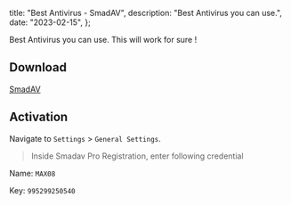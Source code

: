   title: "Best Antivirus - SmadAV",
  description: "Best Antivirus you can use.",
  date: "2023-02-15",
};

Best Antivirus you can use. This will work for sure !

## Download

[SmadAV]("https://www.smadav.net/?lang=en)

## Activation

Navigate to `Settings` > `General Settings`.

> Inside Smadav Pro Registration, enter following credential

Name: `MAX08`

Key: `995299250540`
